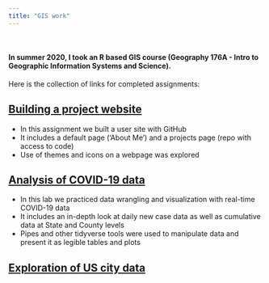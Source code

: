 ```yaml
---
title: "GIS work"
---
```


<br>

#### In summer 2020, I took an R based GIS course (Geography 176A - Intro to Geographic Information Systems and Science).

Here is the collection of links for completed assignments: 
<br>

## [Building a project website](https://github.com/catherinerauch/catherinerauch.github.io)

- In this assignment we built a user site with GitHub
- It includes a default page ('About Me') and a projects page (repo with access to code) 
- Use of themes and icons on a webpage was explored
<br>

## [Analysis of COVID-19 data](https://catherinerauch.github.io/geog-176A-labs/lab-02.html)

- In this lab we practiced data wrangling and visualization with real-time COVID-19 data
- It includes an in-depth look at daily new case data as well as cumulative data at State and County levels
- Pipes and other tidyverse tools were used to manipulate data and present it as legible tables and plots

## [Exploration of US city data](https://catherinerauch.github.io/geog-176A-labs/lab-03.html)